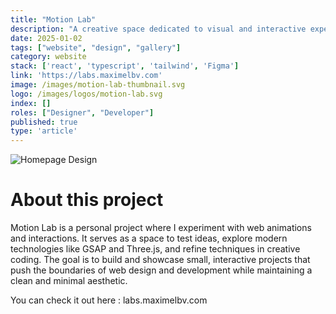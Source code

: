 ```yaml
---
title: "Motion Lab"
description: "A creative space dedicated to visual and interactive experimentation."
date: 2025-01-02
tags: ["website", "design", "gallery"]
category: website
stack: ['react', 'typescript', 'tailwind', 'Figma']
link: 'https://labs.maximelbv.com'
image: /images/motion-lab-thumbnail.svg
logo: /images/logos/motion-lab.svg
index: []
roles: ["Designer", "Developer"]
published: true
type: 'article'
---
```


<div className="relative default-layout aspect-video sm:rounded-lg overflow-hidden">
  <Image
    src="/images/projects/motion-lab/1.svg"
    alt="Homepage Design"
    fill
  />
</div>

<div className="px-[20px] pb-0">

# About this project

Motion Lab is a personal project where I experiment with web animations and interactions. 
It serves as a space to test ideas, explore modern technologies like GSAP and Three.js, 
and refine techniques in creative coding. The goal is to build and showcase small, 
interactive projects that push the boundaries of web design and development while maintaining 
a clean and minimal aesthetic.

<SpacerS />
You can check it out here : <CustomLink href='https://labs.maximelbv.com'>labs.maximelbv.com</CustomLink>

</div>